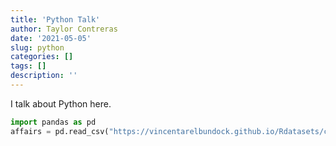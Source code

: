 ```yaml
---
title: 'Python Talk'
author: Taylor Contreras
date: '2021-05-05'
slug: python
categories: []
tags: []
description: ''
---
```

I talk about Python here. 

```python
import pandas as pd
affairs = pd.read_csv("https://vincentarelbundock.github.io/Rdatasets/csv/Ecdat/Fair.csv")

```